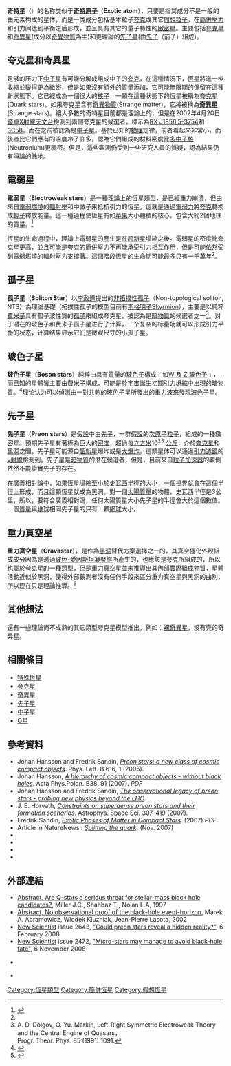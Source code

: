 '''奇特星'''（{{lang-en|'''Exotic star'''}}）的名称类似于'''[[奇特原子|奇特原子]]'''（'''Exotic atom'''），只要是指其成分不是一般的由元素构成的星体，而是一类成分包括基本粒子[[夸克|夸克]]或其它[[假想粒子|假想粒子]]，在[[簡併壓力|簡併壓力]]和引力间达到平衡之后形成，並且具有其它的量子特性的[[緻密星|緻密星]]。主要包括[[夸克星|夸克星]]和[[奇異星|奇異星]](成分以[[奇異物質|奇異物質]]為主)和更理論的[[先子星|先子星]](由[[先子|先子]]（前子）組成)。

== 夸克星和奇異星 ==
{{main|夸克星}}
足够的压力下[[中子星|中子星]]有可能分解成组成中子的[[夸克|夸克]]，在這種情況下，[[恆星|恆星]]將進一步收縮並變得更為緻密，但是如果沒有額外的質量添加，它可能無限期的保留在這種新狀態下。它已經成為一個很大的[[核子|核子]]，一顆在這種狀態下的恆星被稱為[[夸克星|夸克星]](Quark stars)。如果夸克星含有[[奇異物質|奇異物質]](Strange matter)，它將被稱為'''[[奇異星|奇異星]]'''(Strange stars)。絕大多數的奇特星目前都是理論上的，但是在2002年4月20日[[昌德拉X射線天文台|錢卓X射線天文台]]檢測到兩個夸克星的候選者，標示為[[RX_J1856.5-3754|RX J1856.5-3754]]和[[3C58|3C58]]，而在之前被認為是[[中子星|中子星]]。基於已知的[[物理|物理]]定律，前者看起來非常小，而後者比它們應有的溫度冷了許多，認為它們組成的材料密度比[[0號元素|多中子核]](Neutronium)更稠密。但是，這些觀測仍受到一些研究人員的質疑，認為結果仍有爭論的餘地。

== 電弱星 ==
{{main|電弱星}}
'''電弱星'''（'''Electroweak stars'''）是一種理論上的恆星類型，是已經重力崩潰，但由來自[[電弱燃燒|電弱燃燒]]的[[輻射壓|輻射壓]]和中微子来抵抗引力的恆星，這就是通過[[電弱交互作用|電弱力]]將[[夸克|夸克]]轉換成[[輕子|輕子]]釋放能量。這一種過程使恆星有如[[苹果|苹果]]大小體積的核心，包含大約2個地球的質量。<ref name="newscientist">{{cite web |author=D. Shiga |date=4 January 2010 |title=Exotic stars may mimic big bang |url=http://www.newscientist.com/article/dn18334-exotic-stars-may-mimic-big-bang.html |work=[[New_Scientist|New Scientist]] |accessdate=2010-02-18 |archive-date=2010-02-18 |archive-url=https://web.archive.org/web/20100218071535/http://www.newscientist.com/article/dn18334-exotic-stars-may-mimic-big-bang.html |dead-url=no }}</ref>

恆星的生命過程中，理論上電弱星的產生是在[[超新星|超新星]]塌縮之後。電弱星的密度比夸克星更高，並且可能是夸克的[[簡併壓力|簡併壓力]]不再能承受[[引力|引力相互作用]]，但是可能依然受到電弱燃燒的輻射壓力支撐著。這個階段恆星的生命期可能最多只有一千萬年<ref name="newscientist"/>。

== 孤子星 ==
{{main|孤子星}}
'''孤子星'''（'''Soliton Star'''）以[[李政道|李政道]]提出的[[非拓撲性孤子|非拓撲性孤子]]（Non-topological soliton, NTS）為理論基礎（拓撲性孤子的模型目前有[[斯格明子|斯格明子]]Skyrmion），主要是以純粹[[費米子|費米子]]具有孤子波性質的[[孤子|孤子]]來組成夸克星，被認為是[[暗物質|暗物質]]的候選者之一<ref>A. D. Dolgov, O. Yu. Markin, Left-Right Symmetric Electroweak Theory and the Central Engine of Quasars，Progr. Theor. Phys. 85 (1991) 1091.</ref>。对于潜在的玻色子和费米子孤子星进行了计算，一个复杂的标量场就可以形成引力平衡的状态，计算结果显示它们是微观尺寸的小孤子星。

== 玻色子星 ==
{{main|玻色子星}}
'''玻色子星'''（'''Boson stars'''）純粹由具有[[質量|質量]]的[[玻色子|玻色子]]構成﹝如[[W_及_Z_玻色子|W 及 Z 玻色子]]﹞，而已知的星體皆主要由[[費米子|費米子]]構成，可能是於[[宇宙|宇宙]]誕生初期[[引力坍縮|引力坍縮]]中出現的[[暗物質|暗物質]]。<ref>{{cite journal | author=Madsen, Mark S.; Liddle, Andrew R. | title=The cosmological formation of boson stars  | journal=Physics Letters B | volume=251 | issue=4 | year=1990 | doi=10.1016/0370-2693(90)90788-8 | page=507 |bibcode = 1990PhLB..251..507M }}</ref>理论认为可以偵測由一對[[共軌組態|共軌]]的玻色子星所發出的[[重力波|重力波]]來發現玻色子星。

== 先子星 ==
{{main|先子星}}
'''先子星'''（'''Preon stars'''）是[[假設的天體列表|假設]]中由[[先子|先子]]，一群[[:Category:假設的基本粒子|假設]]的[[次原子粒子|次原子粒子]]，組成的一種緻密星。預期先子星有著極為巨大的[[密度|密度]]，超過每[[立方米|立方米]]10<sup>23</sup> [[公斤|公斤]]，介於[[夸克星|夸克星]]和[[黑洞|黑洞]]之間。先子星可能源自[[超新星|超新星]]爆炸或是[[大爆炸|大爆炸]]，這類星体可以通過[[引力透鏡|引力透鏡]]的[[γ射線|γ射線]]檢測到。先子星是[[暗物質|暗物質]]的潛在候選者，但是，目前來自[[粒子加速器|粒子加速器]]的觀側依然不能證實先子的存在。

在廣義相對論中，如果恆星塌縮至小於[[史瓦西半徑|史瓦西半徑]]的大小，一個[[視界|視界]]就會在這個半徑上形成，而且這顆恆星就成為黑洞。對一個[[太陽質量|太陽質量]]的物體，史瓦西半徑是3公里，所以，要符合廣義相對論，任何太陽質量大小先子星的半徑會大於這個數值。一個[[質量|質量]]與[[地球|地球]]相同先子星的只有一顆[[網球|網球]]大小。

== 重力真空星 ==
{{main|重力真空星}}
'''重力真空星'''（'''Gravastar'''），是作為[[黑洞|黑洞]]替代方案選擇之一的{{link-en|黑星|Black star (semiclassical gravity)}}，其真空極化外殼組成成分因為是透過[[玻色–爱因斯坦凝聚|玻色-愛因斯坦凝聚態]]所產生的，也應該是夸克所組成的，所以也屬於夸克星的一種類型，但是重力真空星並未推導出其內部實際組成物質，星體活動近似於黑洞，使得外部觀測者沒有任何手段來區分重力真空星與黑洞的曲別，所以现在只是理論推導。<ref name="notblackholes">{{cite web |url=http://www.lanl.gov/news/releases/archive/02-035.shtml |title=Los Alamos researcher says 'black holes' aren't holes at all |publisher=www.lanl.gov |accessdate=2008-02-28 |last= |first= |deadurl=yes |archiveurl=https://web.archive.org/web/20061213095149/http://www.lanl.gov/news/releases/archive/02-035.shtml |archivedate=2006-12-13 }}</ref>

== 其他想法 ==
還有一些理論尚不成熟的其它類型夸克星模型推出，例如：[[裸奇異星|裸奇異星]]，没有壳的奇异星。

== 相關條目 ==
* [[特殊恆星|特殊恆星]]
* [[夸克星|夸克星]]
* [[奇異星|奇異星]]
* [[先子星|先子星]]
* [[中子星|中子星]]
* [[Q星|Q星]] 

== 參考資料 ==
{{reflist}}
*Johan Hansson and Fredrik Sandin, ''[http://arxiv.org/abs/astro-ph/0410417 Preon stars: a new class of cosmic compact objects]{{Wayback|url=http://arxiv.org/abs/astro-ph/0410417 |date=20161003120415 }}''.  Phys. Lett. B 616, 1 (2005).
*Johan Hansson, ''[http://th-www.if.uj.edu.pl/acta/vol38/pdf/v38p0091.pdf A hierarchy of cosmic compact objects - without black holes]{{Wayback|url=http://th-www.if.uj.edu.pl/acta/vol38/pdf/v38p0091.pdf |date=20081010170647 }}''.  Acta Phys.Polon. B38, 91 (2007). ''PDF''
*Johan Hansson and Fredrik Sandin, ''[http://arxiv.org/abs/astro-ph/0701768 The observational legacy of preon stars - probing new physics beyond the LHC]{{Wayback|url=http://arxiv.org/abs/astro-ph/0701768 |date=20160203202737 }}''.  
*J. E. Horvath, ''[http://arxiv.org/abs/astro-ph/0702288 Constraints on superdense preon stars and their formation scenarios]{{Wayback|url=http://arxiv.org/abs/astro-ph/0702288 |date=20170403194847 }}''.  Astrophys. Space Sci. 307, 419 (2007).
*Fredrik Sandin, ''[http://epubl.ltu.se/1402-1544/2007/05/LTU-DT-0705-SE.pdf Exotic Phases of Matter in Compact Stars]{{Wayback|url=http://epubl.ltu.se/1402-1544/2007/05/LTU-DT-0705-SE.pdf |date=20070930050029 }}''.  (2007) ''PDF''
*Article in NatureNews : ''[http://www.nature.com/news/2007/071130/full/news.2007.292.html Splitting the quark]{{Wayback|url=http://www.nature.com/news/2007/071130/full/news.2007.292.html |date=20071204075156 }}''. (Nov. 2007)
* {{cite web
 |author=
 |date=15 December 2009
 |title=Theorists Propose a New Way to Shine -- And a New Kind of Star: 'Electroweak'
 |url=http://www.sciencedaily.com/releases/2009/12/091214131132.htm
 |work=[[ScienceDaily|ScienceDaily]]
 |accessdate=2009-12-16
 |archive-date=2009-12-16
 |archive-url=https://web.archive.org/web/20091216071758/http://www.sciencedaily.com/releases/2009/12/091214131132.htm
 |dead-url=no
 }}
* {{cite web
 |author=
 |date=16 December 2009
 |title=A New Way To Shine, A New Kind Of Star
 |url=http://www.spacedaily.com/reports/A_New_Way_To_Shine_A_New_Kind_Of_Star_999.html
 |work=[[SpaceDaily|SpaceDaily]]
 |accessdate=2009-12-16
 |archive-date=2012-10-08
 |archive-url=https://web.archive.org/web/20121008030216/http://www.spacedaily.com/reports/A_New_Way_To_Shine_A_New_Kind_Of_Star_999.html
 |dead-url=yes
 }}
* {{cite web
 |author=
 |date=15 December 2009
 |title=Theorists propose a new way to shine — and a new kind of star
 |url=http://www.astronomy.com/asy/default.aspx?c=a&id=8895
 |work=[[Astronomy_Magazine|Astronomy Magazine]]
 |accessdate=2009-12-16
 |archive-date=2010-01-01
 |archive-url=https://web.archive.org/web/20100101213336/http://www.astronomy.com/asy/default.aspx?c=a&id=8895
 |dead-url=no
 }}
*{{cite web
 |author=
 |date=10 December 2009
 |title=Astronomers Predict New Class of 'Electroweak' Star"
 |url=http://www.technologyreview.com/blog/arxiv/24505/
 |work=[[Technology_Review|Technology Review]]
 |accessdate=2009-12-16
 |archive-date=2012-09-25
 |archive-url=https://www.webcitation.org/6Awht2Vi1?url=http://www.technologyreview.com/view/416636/astronomers-predict-new-class-of-electroweak-star/
 |dead-url=no
 }}

== 外部連結 ==
*[http://arxiv.org/abs/astro-ph/9708065 Abstract, Are Q-stars a serious threat for stellar-mass black hole candidates?]{{Wayback|url=http://arxiv.org/abs/astro-ph/9708065 |date=20160817162935 }}, Miller J.C., Shahbaz T., Nolan L.A, 1997
*[http://arxiv.org/abs/astro-ph/0207270 Abstract, No observational proof of the black-hole event-horizon]{{Wayback|url=http://arxiv.org/abs/astro-ph/0207270 |date=20160817082806 }}, Marek A. Abramowicz, Wlodek Kluzniak, Jean-Pierre Lasota, 2002
* [[New_Scientist|New Scientist]] issue 2643, [http://www.newscientist.com/article/mg19726431.700-could-preon-stars-reveal-a-hidden-reality.html "Could preon stars reveal a hidden reality?"]{{Wayback|url=http://www.newscientist.com/article/mg19726431.700-could-preon-stars-reveal-a-hidden-reality.html |date=20110702031517 }}, 6 February 2008 
* [[New_Scientist|New Scientist]] issue 2472, [http://www.newscientist.com/article/mg18424722.300-microstars-may-manage-to-avoid-blackhole-fate.html "Micro-stars may manage to avoid black-hole fate"]{{Wayback|url=http://www.newscientist.com/article/mg18424722.300-microstars-may-manage-to-avoid-blackhole-fate.html |date=20080724140319 }}, 6 November 2008
* {{cite arxiv
 |author=De-Chang Dai, Arthur Lue, Glenn Starkman, Dejan Stojkovic
 |year=2009
 |title=Electroweak stars: how nature may capitalize on the standard model's ultimate fuel"
 |class=hep-ph
 |eprint=0912.0520
}} {{bibcode|2009arXiv0912.0520D}}
* {{cite web
 |author=Tudor Vieru
 |date=15 December 2009
 |work=[[Softpedia|Softpedia]]
 |url=http://news.softpedia.com/news/New-Type-of-Cosmic-Object-Electroweak-Star-129779.shtml
 |title=New Type of Cosmic Objects: Electroweak Stars
 |accessdate=2009-12-16
 |archive-date=2009-12-18
 |archive-url=https://web.archive.org/web/20091218084304/http://news.softpedia.com/news/New-Type-of-Cosmic-Object-Electroweak-Star-129779.shtml
 |dead-url=yes
 }}
{{恆星}}
{{中子星}}
{{超新星}}
{{白矮星}}

[[Category:恆星類型|Category:恆星類型]]
[[Category:簡併恆星|Category:簡併恆星]]
[[Category:假想恆星|Category:假想恆星]]
